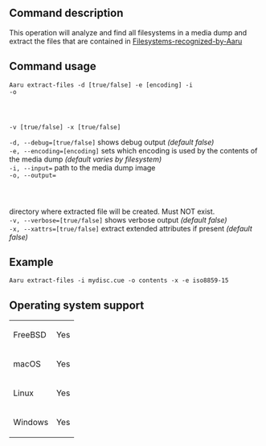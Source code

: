 ==Command description==
This operation will analyze and find all filesystems in a media dump and extract the files that are contained in [[supported filesystems|Filesystems-recognized-by-Aaru]]

==Command usage==
<code>Aaru extract-files -d [true/false] -e [encoding] -i <dump> -o <output> -v [true/false] -x [true/false]</code> 

<code>-d, --debug=[true/false]</code> shows debug output ''(default false)''<br />
<code>-e, --encoding=[encoding]</code> sets which encoding is used by the contents of the media dump ''(default varies by filesystem)''<br />
<code>-i, --input=<dump></code> path to the media dump image<br />
<code>-o, --output=<output></code> directory where extracted file will be created. Must NOT exist.<br />
<code>-v, --verbose=[true/false]</code> shows verbose output ''(default false)''<br />
<code>-x, --xattrs=[true/false]</code> extract extended attributes if present ''(default false)''<br />

==Example==
<code>Aaru extract-files -i mydisc.cue -o contents -x -e iso8859-15</code>

==Operating system support==
{|
| FreeBSD
| Yes
|-
| macOS
| Yes
|-
| Linux
| Yes
|-
| Windows
| Yes
|}
